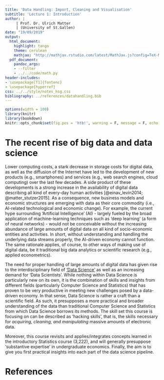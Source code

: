 ```yaml
---
title: 'Data Handling: Import, Cleaning and Visualisation'
subtitle: 'Lecture 1: Introduction'
author: |
     | Prof. Dr. Ulrich Matter
     | (University of St.Gallen)
date: "19/09/2019"
output:
  html_document:
    highlight: tango
    theme: cerulean
    mathjax: "http://mathjax.rstudio.com/latest/MathJax.js?config=TeX-MML-AM_CHTML"
  pdf_document:
    pandoc_args:
    - --filter
    - ../../code/math.py
header-includes:
- \usepackage[T1]{fontenc}
- \usepackage{hyperref}
css: ../../style/notes_hsg.css
bibliography: ../references/datahandling.bib
---
```



```r

options(width = 100)
library(knitr)
library(bookdown)
knitr::opts_chunk$set(fig.pos = 'htb!', warning = F, message = F, echo = F)
```

# The recent rise of big data and data science

Lower computing costs, a stark decrease in storage costs for digital data, as well as the diffusion of the Internet have led to the development of new products (e.g., smartphones) and services (e.g., web search engines, cloud computing) over the last few decades. A side product of these developments is a strong increase in the availability of digital data describing all kind of every-day human activities [@einav_levin2014; @matter_stutzer2015]. As a consequence, new business models and economic structures are emerging with data as their core commodity (i.e., AI-related technological and economic change). For example, the current hype surrounding 'Artificial Intelligence' (AI) - largely fueled by the broad application of machine-learning techniques such as 'deep learning' (a form of neural networks) - would not be conceivable without the increasing abundance of large amounts of digital data on all kind of socio-economic entities and activities. In short, without understanding and handling the underlying data streams properly, the AI-driven economy cannot function. The same rationale applies, of course, to other ways of making use of digital data, be it traditional big data analytics or scientific research (e.g., applied econometrics). 


The need for proper handling of large amounts of digital data has given rise to the interdisciplinary field of ['Data Science'](https://en.wikipedia.org/wiki/Data_science) as well as an increasing demand for 'Data Scientists'. While nothing within Data Science is particularly new on its own, it is the combination of skills and insights from different fields (particularly Computer Science and Statistics) that has proven to be very productive in meeting new challenges posed by a data-driven economy. In that sense, Data Science is rather a craft than a scientific field. As such, it presupposes a more practical and broader understanding of the data than traditional Computer Science and Statistics from which Data Science borrows its methods. The skill set this course is focusing on can be described as 'hacking skills', that is, the skills necessary for *acquiring, cleaning, and manipulating* massive amounts of electronic data.

<!-- Maybe self-made figure on skills taught in this course to be added -->


Moreover, this course revisits and applies/integrates concepts learned in the introductory Statistics course (3,222), and will generally presuppose 'substantive expertise' in undergraduate economics. Finally, the aim is to give you first practical insights into each part of the data science pipeline.



# References
